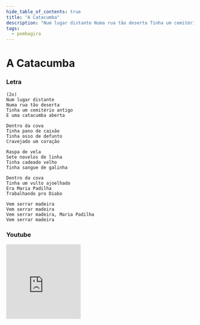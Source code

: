 ```yaml
---
hide_table_of_contents: true
title: "A Catacumba"
description: "Num lugar distante Numa rua tão deserta Tinha um cemitério antigo E uma catacumba aberta Dentro da cova Tinha pano de caixão Tinha osso de defunto Cravejado um coração Raspa de vela Sete novelos de linha Tinha cadeado velho Tinha sangue de galinha Dentro da cova Tinha um vulto ajoelhado Era Maria Padilha Trabalhando pro Diabo Vem serrar madeira Vem serrar madeira Vem serrar madeira, Maria Padilha Vem serrar madeira"
tags:
  - pombagira
---
```


# A Catacumba

### Letra

```text
(2x)
Num lugar distante
Numa rua tão deserta
Tinha um cemitério antigo
E uma catacumba aberta

Dentro da cova
Tinha pano de caixão
Tinha osso de defunto
Cravejado um coração

Raspa de vela
Sete novelos de linha
Tinha cadeado velho
Tinha sangue de galinha

Dentro da cova
Tinha um vulto ajoelhado
Era Maria Padilha
Trabalhando pro Diabo

Vem serrar madeira
Vem serrar madeira
Vem serrar madeira, Maria Padilha
Vem serrar madeira
```

### Youtube

<iframe
  width="200"
  height="200"
  src="https://www.youtube.com/embed/x8ulskjl1Ck"
  title="YouTube video player"
  frameborder="0"
  allow="accelerometer; autoplay; clipboard-write; encrypted-media; gyroscope; picture-in-picture; web-share"
  referrerpolicy="strict-origin-when-cross-origin"
  allowfullscreen
></iframe>
